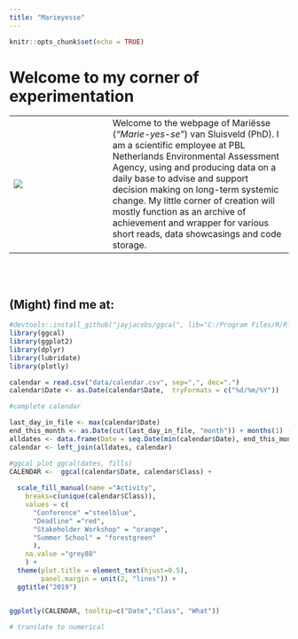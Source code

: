 ```yaml
---
title: "Marieyesse"
---
```


```r
knitr::opts_chunk$set(echo = TRUE)
```

# Welcome to my corner of experimentation

  | 
---------------------- | ----------------------------------------
![](img/profile.jpg)            | Welcome to the webpage of Mariësse (_"Marie-yes-se"_) van Sluisveld (PhD). I am a scientific employee at PBL Netherlands Environmental Assessment Agency,  using and producing data on a daily base to advise and support decision making on long-term systemic change. My little corner of creation will mostly function as an archive of achievement and wrapper for various short reads, data showcasings and code storage.

<br>
<br>

## (Might) find me at:

```r

#devtools::install_github("jayjacobs/ggcal", lib="C:/Program Files/R/R-3.5.2/library")
library(ggcal)
library(ggplot2)
library(dplyr)
library(lubridate)
library(plotly)

calendar = read.csv("data/calendar.csv", sep=",", dec=".")
calendar$Date <- as.Date(calendar$Date,  tryFormats = c("%d/%m/%Y"))

#complete calendar

last_day_in_file <- max(calendar$Date)
end_this_month <- as.Date(cut(last_day_in_file, "month")) + months(1) - 1
alldates <- data.frame(Date = seq.Date(min(calendar$Date), end_this_month, by ="1 day"))
calendar <- left_join(alldates, calendar) 

#ggcal plot ggcal(dates, fills)
CALENDAR <-  ggcal(calendar$Date, calendar$Class) +
  
  scale_fill_manual(name ="Activity",
    breaks=c(unique(calendar$Class)),
    values = c(
      "Conference" ="steelblue",
      "Deadline" ="red",
      "Stakeholder Workshop" = "orange",
      "Summer School" = "forestgreen"
      ),
    na.value ="grey88"
    ) +
  theme(plot.title = element_text(hjust=0.5),
        panel.margin = unit(2, "lines")) +
  ggtitle("2019") 


ggplotly(CALENDAR, tooltip=c("Date","Class", "What"))
  
# translate to numerical



```
